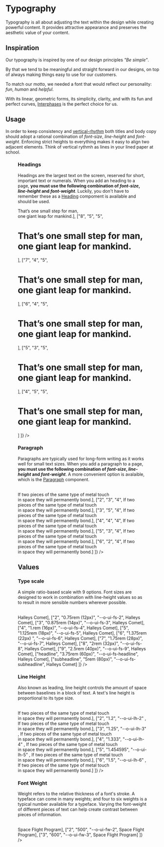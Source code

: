 
<Meta
    title="Materials/Typography"
    id="typography"
/>

# Typography

<Tagline>Typography is all about adjusting the text within the design while creating powerful content. It provides attractive appearance and preserves the aesthetic value of your content.</Tagline>

## Inspiration

Our typography is inspired by one of our design principles _"Be simple"_.

By that we tend to be meaningful and straight forward in our designs, on top of always making things easy to use for our customers.

To match our motto, we needed a font that would reflect our personality: _fun_, _human_ and _helpful_.

With its linear, geometric forms, its simplicity, clarity, and with its fun and perfect curves, [Interphases](https://typetype.org/fonts/tt-interphases/) is the perfect choice for us.

## Usage

In order to keep consistency and [vertical-rhythm](https://8thlight.com/blog/chris-peak/2012/12/30/vertical-rhythm.html) both titles and body copy should adopt a rational combination of *font-size*, *line-height* and *font-weight*. Enforcing strict heights to everything makes it easy to align two adjacent elements. Think of vertical rythmh as lines in your lined paper at school.

<Figure url="https://raw.githubusercontent.com/gsoft-inc/sg-orbit/master/docs/materials/typography/assets/vertical-rythm-in-action.png" caption="Vertical rythm in action" width="465" height="87"/>

### Headings

Headings are the largest text on the screen, reserved for short, important text or numerals. When you add an heading to a page, **you must use the following combination of *font-size*, *line-height* and *font-weight***. Luckily, you don't have to remember these as a [Heading](?path=/docs/heading--default-story) compoment is available and should be used.

<Table
    columns={[
        { title: "Font Size", headerStyle: { width: "200px" }, rowClassName: "code f7 o-90" },
        { title: "Line Height", headerStyle: { width: "200px" }, rowClassName: "code f7 o-90" },
        { title: "Font Weight", headerStyle: { width: "200px" }, rowClassName: "code f7 o-90" },
        { title: "", headerStyle: { width: "600px" } }
    ]}
    rows={[
        ["9", "5", "5", <H1 size="xl">That’s one small step for man,<br/>one giant leap for mankind.</H1>],
        ["8", "5", "5", <H1 size="lg">That’s one small step for man,<br/>one giant leap for mankind.</H1>],
        ["7", "4", "5", <H1 size="md">That’s one small step for man,<br/>one giant leap for mankind.</H1>],
        ["6", "4", "5", <H1 size="sm">That’s one small step for man,<br/>one giant leap for mankind.</H1>],
        ["5", "3", "5", <H1 size="xs">That’s one small step for man,<br/>one giant leap for mankind.</H1>],
        ["4", "5", "5", <H1 size="2xs">That’s one small step for man,<br/>one giant leap for mankind.</H1>]
    ]}
/>

### Paragraph

Paragraphs are typically used for long-form writing as it works well for small text sizes. When you add a paragraph to a page, **you must use the following combination of *font-size*, *line-height* and *font-weight***. A more convenient option is avalaible, which is the [Paragraph](?path=/docs/paragraph--size) component.

<Table
    columns={[
        { title: "Font Size", headerStyle: { width: "200px" }, rowClassName: "code f7 o-90" },
        { title: "Line Height", headerStyle: { width: "200px" }, rowClassName: "code f7 o-90" },
        { title: "Font Weight", headerStyle: { width: "200px" }, rowClassName: "code f7 o-90" },
        { title: "", headerStyle: { width: "600px" } }
    ]}
    rows={[
        ["1", "4", "4", <Paragraph size="xs">If two pieces of the same type of metal touch <br/> in space they will permanently bond.</Paragraph>],
        ["2", "3", "4", <Paragraph size="sm">If two pieces of the same type of metal touch <br/> in space they will permanently bond.</Paragraph>],
        ["3", "5", "4", <Paragraph size="md">If two pieces of the same type of metal touch <br/> in space they will permanently bond.</Paragraph>],
        ["4", "4", "4", <Paragraph size="lg">If two pieces of the same type of metal touch <br/> in space they will permanently bond.</Paragraph>],
        ["5", "3", "4", <Paragraph size="xl">If two pieces of the same type of metal touch <br/> in space they will permanently bond.</Paragraph>],
        ["6", "2", "4", <Paragraph size="2xl">If two pieces of the same type of metal touch <br/> in space they will permanently bond.</Paragraph>]
    ]}
/>

## Values

### Type scale

A simple ratio-based scale with 9 options. Font sizes are designed to work in combination with line-height values so as to result in more sensible numbers wherever possible.

<Table
    columns={[
        { title: "Scale", headerStyle: { width: "200px" }, rowClassName: "code f7 o-90" },
        { title: "Computed", headerStyle: { width: "200px" }, rowClassName: "code f7 o-90" },
        { title: "Variable", headerStyle: { width: "200px" }, rowClassName: "code f7 o-90" },
        { title: "", headerStyle: { width: "600px" } }
    ]}
    rows={[
        ["1", "0.625rem (10px)", "--o-ui-fs-1", <Text fontSize="1">Halleys Comet</Text>],
        ["2", "0.75rem (12px)", "--o-ui-fs-2", <Text fontSize="2">Halleys Comet</Text>],
        ["3", "0.875rem (14px)", "--o-ui-fs-3", <Text fontSize="3">Halleys Comet</Text>],
        ["4", "1.rem (16px)", "--o-ui-fs-4", <Text fontSize="4">Halleys Comet</Text>],
        ["5", "1.125rem (18px)", "--o-ui-fs-5", <Text fontSize="5">Halleys Comet</Text>],
        ["6", "1.375rem (22px) ", "--o-ui-fs-6", <Text fontSize="6">Halleys Comet</Text>],
        ["7", "1.75rem (28px)", "--o-ui-fs-7", <Text fontSize="7">Halleys Comet</Text>],
        ["8", "2rem (32px)", "--o-ui-fs-8", <Text fontSize="8">Halleys Comet</Text>],
        ["9", "2.5rem (40px)", "--o-ui-fs-9", <Text fontSize="9">Halleys Comet</Text>],
        ["headline", "3.75rem (60px)", "--o-ui-fs-headline", <Text fontSize="headline">Halleys Comet</Text>],
        ["subheadline", "5rem (80px)", "--o-ui-fs-subheadline", <Text fontSize="subheadline">Halleys Comet</Text>]
    ]}
/>

### Line Height

Also known as leading, line height controls the amount of space between baselines in a block of text. A text's line height is proportional to its type size.

<Table
    columns={[
        { title: "Scale", headerStyle: { width: "200px" }, rowClassName: "code f7 o-90" },
        { title: "Computed", headerStyle: { width: "200px" }, rowClassName: "code f7 o-90" },
        { title: "Variable", headerStyle: { width: "200px" }, rowClassName: "code f7 o-90" },
        { title: "", headerStyle: { width: "550px" } }
    ]}
    rows={[
        ["1", "1", "--o-ui-lh-1" , <Paragraph lineHeight={1}>If two pieces of the same type of metal touch <br/>  in space they will permanently bond.</Paragraph>],
        ["2", "1.2", "--o-ui-lh-2" , <Paragraph lineHeight={2}>If two pieces of the same type of metal touch <br/>  in space they will permanently bond.</Paragraph>],
        ["3", "1.25", "--o-ui-lh-3" , <Paragraph lineHeight={3}>If two pieces of the same type of metal touch <br/>  in space they will permanently bond.</Paragraph>],
        ["4", "1.333", "--o-ui-lh-4" , <Paragraph lineHeight={4}>If two pieces of the same type of metal touch <br/>  in space they will permanently bond.</Paragraph>],
        ["5", "1.454595", "--o-ui-lh-5" , <Paragraph lineHeight={5}>If two pieces of the same type of metal touch <br/>  in space they will permanently bond.</Paragraph>],
        ["6", "1.5", "--o-ui-lh-6" , <Paragraph lineHeight={6}>If two pieces of the same type of metal touch <br/>  in space they will permanently bond.</Paragraph>]
    ]}
/>

### Font Weight

Weight refers to the relative thickness of a font's stroke. A typeface can come in many weights; and four to six weights is a typical number available for a typeface. Varying the font-weight of different pieces of text can help create contrast between pieces of information.

<Table
    columns={[
        { title: "Scale", headerStyle: { width: "200px" }, rowClassName: "code f7 o-90" },
        { title: "Computed", headerStyle: { width: "200px" }, rowClassName: "code f7 o-90" },
        { title: "Variablet", headerStyle: { width: "200px" }, rowClassName: "code f7 o-90" },
        { title: "", headerStyle: { width: "400px" } }
    ]}
    rows={[
        ["1", "400", "--o-ui-fw-1", <Paragraph fontSize="5" fontWeight="1">Space Flight Program</Paragraph>],
        ["2", "500", "--o-ui-fw-2", <Paragraph fontSize="5" fontWeight="2">Space Flight Program</Paragraph>],
        ["3", "600", "--o-ui-fw-3", <Paragraph fontSize="5" fontWeight="3">Space Flight Program</Paragraph>]
    ]}
/>
